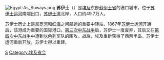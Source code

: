 {{unreferenced|time=2016-10-10T02:59:16+00:00}}
{{NoteTA
|G1=地名
|T=zh-tw:蘇伊士; zh-hk:蘇彝士; zh-cn:苏伊士
}}

[[File:Egypt-As_Suways.png|thumb]]
'''苏伊士'''（{{lang-ar|'''السويس'''}}）是[[埃及|埃及]]东部[[蘇伊士省|蘇伊士省]]的港口城市，位于[[苏伊士运河|苏伊士运河]]南端出口，[[苏伊士湾|苏伊士湾]]北岸，人口约49.7万人。

苏伊士历史上是[[尼罗河|尼罗河]]和[[红海|红海]]之间航运的重要中转站，1867年[[苏伊士运河|苏伊士运河]]开通后，该港成为重要的国际港口。[[第三次中东战争|第三次中东战争]]后，苏伊士一度废弃，其后又在[[第四次中东战争|第四次中东战争]]中遭到[[以色列|以色列]]军队的围攻。战后，埃及重新获得了西奈半岛，苏伊士运河重新开放，苏伊士得以重建。

{{Commonscat|Suez}}
{{Egypt-geo-stub}}
{{coord|29|58|N|32|33|E|region:EG_type:city|display=title}}
{{苏伊士运河}}
{{Authority control}}
[[Category:埃及城市|S]]
[[Category:埃及省会|Category:埃及省会]]